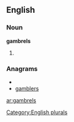 
==English==

===Noun===
'''gambrels'''

# {{plural of|[[gambrel]]}}

===Anagrams===
* {{alphagram|abeglmrs}}
* [[gamblers#English|gamblers]]

[[Category:English plurals]]

[[ar:gambrels]]